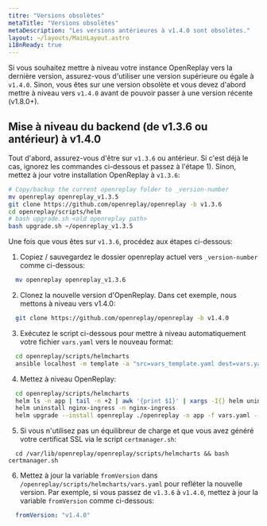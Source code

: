```yaml
---
titre: "Versions obsolètes"
metaTitle: "Versions obsolètes"
metaDescription: "Les versions antérieures à v1.4.0 sont obsolètes."
layout: ~/layouts/MainLayout.astro
i18nReady: true
---
```


Si vous souhaitez mettre à niveau votre instance OpenReplay vers la dernière version, assurez-vous d'utiliser une version supérieure ou égale à `v1.4.0`. Sinon, vous êtes sur une version obsolète et vous devez d'abord mettre à niveau vers `v1.4.0` avant de pouvoir passer à une version récente (v1.8.0+).

## Mise à niveau du backend (de v1.3.6 ou antérieur) à v1.4.0

Tout d'abord, assurez-vous d'être sur `v1.3.6` ou antérieur. Si c'est déjà le cas, ignorez les commandes ci-dessous et passez à l'étape 1). Sinon, mettez à jour votre installation OpenReplay à `v1.3.6`:
  

```bash 
# Copy/backup the current openreplay folder to _version-number
mv openreplay openreplay_v1.3.5
git clone https://github.com/openreplay/openreplay -b v1.3.6
cd openreplay/scripts/helm
# bash upgrade.sh <old openreplay path>
bash upgrade.sh ~/openreplay_v1.3.5
```


Une fois que vous êtes sur `v1.3.6`, procédez aux étapes ci-dessous:

1. Copiez / sauvegardez le dossier openreplay actuel vers `_version-number` comme ci-dessous:
  
  
```bash 
  mv openreplay openreplay_v1.3.6
  ```


2. Clonez la nouvelle version d'OpenReplay. Dans cet exemple, nous mettons à niveau vers v1.4.0:
  
  
```bash 
  git clone https://github.com/openreplay/openreplay -b v1.4.0
  ```


3. Exécutez le script ci-dessous pour mettre à niveau automatiquement votre fichier `vars.yaml` vers le nouveau format:
 
  
```bash
  cd openreplay/scripts/helmcharts
  ansible localhost -m template -a "src=vars_template.yaml dest=vars.yaml" -e @~/openreplay_v1.3.6/scripts/helm/vars.yaml
  ```


4. Mettez à niveau OpenReplay:

  
```bash
  cd openreplay/scripts/helmcharts
  helm ls -n app | tail -n +2 | awk '{print $1}' | xargs -I{} helm uninstall {} -n app
  helm uninstall nginx-ingress -n nginx-ingress
  helm upgrade --install openreplay ./openreplay -n app -f vars.yaml --atomic --set forceMigration=true
  ```

 
5. Si vous n'utilisez pas un équilibreur de charge et que vous avez généré votre certificat SSL via le script `certmanager.sh`:

  
```
  cd /var/lib/openreplay/openreplay/scripts/helmcharts && bash certmanager.sh
  ```


6. Mettez à jour la variable `fromVersion` dans `/openreplay/scripts/helmcharts/vars.yaml` pour refléter la nouvelle version. Par exemple, si vous passez de `v1.3.6` à `v1.4.0`, mettez à jour la variable `fromVersion` comme ci-dessous:
 
  
```yaml
  fromVersion: "v1.4.0"
  ```

